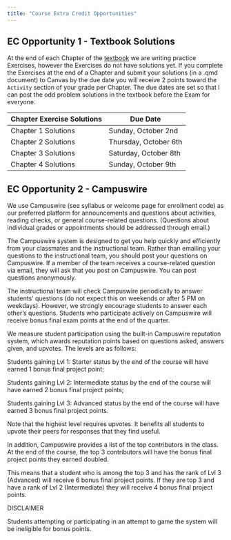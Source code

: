 ```yaml
---
title: "Course Extra Credit Opportunities"
---
```


## EC Opportunity 1 - Textbook Solutions

At the end of each Chapter of the [textbook](https://nustat.github.io/intro-stat-data-sci/) we are writing practice Exercises, however the Exercises do not have solutions yet. If you complete the Exercises at the end of a Chapter and submit your solutions (in a .qmd document) to Canvas by the due date you will receive 2 points toward the `Activity` section of your grade per Chapter. The due dates are set so that I can post the odd problem solutions in the textbook before the Exam for everyone.

| Chapter Exercise Solutions   | Due Date              |
|---------------------|-----------------------|
| Chapter 1 Solutions | Sunday, October 2nd   |
| Chapter 2 Solutions | Thursday, October 6th |
| Chapter 3 Solutions | Saturday, October 8th |
| Chapter 4 Solutions | Sunday, October 9th   |


## EC Opportunity 2 - Campuswire

We use Campuswire (see syllabus or welcome page for enrollment code) as our preferred platform for announcements and questions about activities, reading checks, or general course-related questions. (Questions about individual grades or appointments should be addressed through email.)

The Campuswire system is designed to get you help quickly and efficiently from your classmates and the instructional team. Rather than emailing your questions to the instructional team, you should post your questions on Campuswire. If a member of the team receives a course-related question via email, they will ask that you post on Campuswire. You can post questions anonymously.

The instructional team will check Campuswire periodically to answer students' questions (do not expect this on weekends or after 5 PM on weekdays). However, we strongly encourage students to answer each other's questions. Students who participate actively on Campuswire will receive bonus final exam points at the end of the quarter.

We measure student participation using the built-in Campuswire reputation system, which awards reputation points based on questions asked, answers given, and upvotes. The levels are as follows:

Students gaining Lvl 1: Starter status by the end of the course will have earned 1 bonus final project point;

Students gaining Lvl 2: Intermediate status by the end of the course will have earned 2 bonus final project points;

Students gaining Lvl 3: Advanced status by the end of the course will have earned 3 bonus final project points.

Note that the highest level requires upvotes. It benefits all students to upvote their peers for responses that they find useful.

In addition, Campuswire provides a list of the top contributors in the class. At the end of the course, the top 3 contributors will have the bonus final project points they earned doubled.

This means that a student who is among the top 3 and has the rank of Lvl 3 (Advanced) will receive 6 bonus final project points. If they are top 3 and have a rank of Lvl 2 (Intermediate) they will receive 4 bonus final project points.

DISCLAIMER

Students attempting or participating in an attempt to game the system will be ineligible for bonus points.